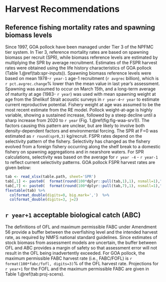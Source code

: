 
# Harvest Recommendations

## Reference fishing mortality rates and spawning biomass levels

Since 1997, GOA pollock have been managed under Tier 3 of the NPFMC tier
system. In Tier 3, reference mortality rates are based on spawning
biomass per recruit (SPR), while biomass reference levels are estimated
by multiplying the SPR by average recruitment. Estimates of the FSPR
harvest rates were obtained using the life history characteristics of
GOA pollock (Table 1.\@ref(tab:spr-inputs)). Spawning biomass reference
levels were based on mean 1978-`r year-1` age-1 recruitment (`r avgrec`
billion), which is `r pct.avgrec.change`% lower than the mean value in
last year's assessment. Spawning was assumed to occur on March 15th, and
a long-term average of maturity at age (1983- `r year`) was used with
mean spawning weight at age from the Shelikof Strait acoustic surveys in
`r year-4`-`r year` to estimate current reproductive potential. Fishery
weight at age was assumed to be the most recent estimate from the RE
model. Pollock weight-at-age is highly variable, showing a sustained
increase, followed by a steep decline until a sharp increase from 2020
to `r year` (Fig. 1.\@ref(fig:fig-waa-srv1)). The factors causing this
pattern are unclear, but are likely to involve both density-dependent
factors and environmental forcing. The SPR at F=0 was estimated as
`r round(spr0,3)` kg/recruit. FSPR rates depend on the selectivity
pattern of the fishery. Selectivity has changed as the fishery evolved
from a foreign fishery occurring along the shelf break to a domestic
fishery on spawning aggregations and in nearshore waters. For SPR
calculations, selectivity was based on the average for `r year -4` -
`r year-1` to reflect current selectivity patterns. GOA pollock FSPR
harvest rates are given below:

```r
tab <- read_xlsx(table.path, sheet='SPR')
tab[,1] <- paste0(  format(round(100*dplyr::pull(tab,1),1), nsmall=1),"%")
tab[,7] <- paste0(  format(round(100*dplyr::pull(tab,7),1), nsmall=1),"%")
flextable(tab) %>%
  colformat_double(digits=0, big.mark=',')  %>%
  colformat_double(digits=3, j=2)
```

<!-- The B40% estimate of `r b40` t represents a  -->

<!-- `r pct.b40.changeF`from the  B40% estimate of `r b40.last` t in the -->

<!-- `r year-1` assessment (Table 1.@ref(tab:model-history)). The base model -->

<!-- projection of female spawning biomass in `r year+1` is  -->

<!-- `r ssb` t, which is `r pct.status` of unfished spawning biomass (based on -->

<!-- average post-1977 recruitment) and above B40% (`r b40` t), -->

<!-- thereby placing GOA pollock in sub-tier "a" of Tier 3.  -->

## `r year+1` acceptable biological catch (ABC)

The definitions of OFL and maximum permissible FABC under Amendment 56
provide a buffer between the overfishing level and the intended harvest
rate, as required by NMFS national standard guidelines. Since estimates
of stock biomass from assessment models are uncertain, the buffer
between OFL and ABC provides a margin of safety so that assessment error
will not result in the OFL being inadvertently exceeded. For GOA
pollock, the maximum permissible FABC harvest rate (i.e., FABC/FOFL) is
`r format(100*fabc/fofl, digits=3)`% of the OFL harvest rate.
Projections for `r year+1` for the FOFL and the maximum permissible FABC
are given in Table 1.\@ref(tab:proj-scens).
